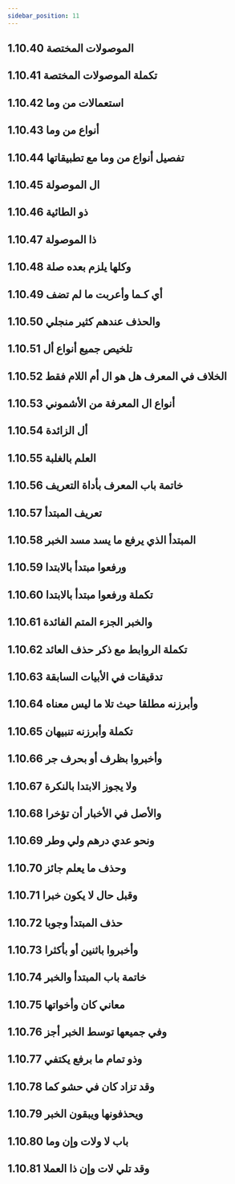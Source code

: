 ```yaml
---
sidebar_position: 11
---
```


## 1.10.40 الموصولات المختصة
<YouTube videoId='L8bcrG37rgc' opts={opts} />

## 1.10.41 تكملة الموصولات المختصة
<YouTube videoId='wf-M-FJmuoI' opts={opts} />

## 1.10.42 استعمالات من وما
<YouTube videoId='NTyrwhch2zU' opts={opts} />

## 1.10.43 أنواع من وما
<YouTube videoId='tloDc3mcNMs' opts={opts} />

## 1.10.44 تفصيل  أنواع  من وما مع تطبيقاتها
<YouTube videoId='cmE0E9U8y0Q' opts={opts} />

## 1.10.45 ال الموصولة
<YouTube videoId='xvLJANC-zI8' opts={opts} />

## 1.10.46 ذو الطائية
<YouTube videoId='qHIAK7VvuPc' opts={opts} />

## 1.10.47 ذا الموصولة
<YouTube videoId='CyLHqHGZX0k' opts={opts} />

## 1.10.48 وكلها يلزم بعده صلة
<YouTube videoId='jIMNP4b-eIk' opts={opts} />

## 1.10.49 أي كـما وأعربت ما لم تضف
<YouTube videoId='Fu-NcUE_gAM' opts={opts} />

## 1.10.50 والحذف عندهم كثير منجلي
<YouTube videoId='AZhQNNjijgo' opts={opts} />

## 1.10.51 تلخيص جميع أنواع أل
<YouTube videoId='0FXfhCZ3yX0' opts={opts} />

## 1.10.52 الخلاف في المعرف هل هو ال أم اللام فقط
<YouTube videoId='iVdvN716fv0' opts={opts} />

## 1.10.53 أنواع ال المعرفة من الأشموني
<YouTube videoId='fhwJHuSQgek' opts={opts} />

## 1.10.54 أل الزائدة
<YouTube videoId='7BuUx6zqU0k' opts={opts} />

## 1.10.55 العلم بالغلبة
<YouTube videoId='kQeWAdLbeA0' opts={opts} />

## 1.10.56 خاتمة باب المعرف بأداة التعريف
<YouTube videoId='RzBfkHa_h0s' opts={opts} />

## 1.10.57 تعريف المبتدأ
<YouTube videoId='4QwlsVVFJO8' opts={opts} />

## 1.10.58 المبتدأ الذي يرفع ما يسد مسد الخبر
<YouTube videoId='wBegN2P6wmc' opts={opts} />

## 1.10.59 ورفعوا مبتدأ بالابتدا
<YouTube videoId='FcBzCamV48U' opts={opts} />

## 1.10.60 تكملة ورفعوا مبتدأ بالابتدا
<YouTube videoId='wHjO5Zu8eN8' opts={opts} />

## 1.10.61 والخبر الجزء المتم الفائدة
<YouTube videoId='xC9mCh2sGTw' opts={opts} />

## 1.10.62 تكملة الروابط مع ذكر حذف العائد
<YouTube videoId='PvMT81UCnCk' opts={opts} />

## 1.10.63 تدقيقات في الأبيات السابقة
<YouTube videoId='8dZU3fonTug' opts={opts} />

## 1.10.64 وأبرزنه مطلقا حيث تلا ما ليس معناه
<YouTube videoId='IJeSQ8e4G6o' opts={opts} />

## 1.10.65 تكملة وأبرزنه تنبيهان
<YouTube videoId='PkLSm5gG-u4' opts={opts} />

## 1.10.66 وأخبروا بظرف أو بحرف جر
<YouTube videoId='XEDQGoOPDrk' opts={opts} />

## 1.10.67 ولا يجوز الابتدا بالنكرة
<YouTube videoId='cOZcTrp1sxg' opts={opts} />

## 1.10.68 والأصل في الأخبار أن تؤخرا
<YouTube videoId='nxz4V2YaaA0' opts={opts} />

## 1.10.69 ونحو عدي درهم ولي وطر
<YouTube videoId='lZTTGpQSOLI' opts={opts} />

## 1.10.70  وحذف ما يعلم جائز
<YouTube videoId='DNP0vK_OzIA' opts={opts} />

## 1.10.71 وقبل حال لا يكون خبرا
<YouTube videoId='5UZBMNWdivo' opts={opts} />

## 1.10.72 حذف المبتدأ وجوبا
<YouTube videoId='kvevgnOv448' opts={opts} />

## 1.10.73 وأخبروا باثنين أو بأكثرا
<YouTube videoId='Ywyyd0KEJt0' opts={opts} />

## 1.10.74 خاتمة باب المبتدأ والخبر
<YouTube videoId='4XGPncp5trU' opts={opts} />

## 1.10.75 معاني كان وأخواتها
<YouTube videoId='xsRuGMgGjKc' opts={opts} />

## 1.10.76 وفي جميعها توسط الخبر أجز
<YouTube videoId='0n2giHEzrr4' opts={opts} />

## 1.10.77 وذو تمام ما برفع يكتفي
<YouTube videoId='z0yHfloAY7M' opts={opts} />

## 1.10.78 وقد تزاد كان في حشو كما
<YouTube videoId='aSfpGrlu3lE' opts={opts} />

## 1.10.79 ويحذفونها ويبقون الخبر
<YouTube videoId='VWMPhGz3xWI' opts={opts} />

## 1.10.80 باب لا ولات وإن وما
<YouTube videoId='Pu5yYdnBkSM' opts={opts} />

## 1.10.81 وقد تلي لات وإن ذا العملا
<YouTube videoId='eapf_8b9ekg' opts={opts} />
